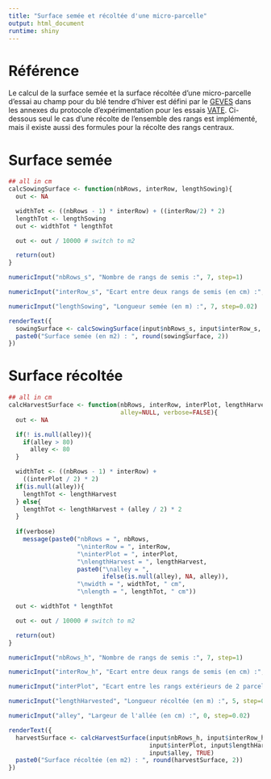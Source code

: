 ```yaml
---
title: "Surface semée et récoltée d'une micro-parcelle"
output: html_document
runtime: shiny
---
```



# Référence

Le calcul de la surface semée et la surface récoltée d'une micro-parcelle d'essai au champ pour du blé tendre d'hiver est défini par le [GEVES](https://www.geves.fr/) dans les annexes du protocole d'expérimentation pour les essais [VATE](https://www.geves.fr/qui-sommes-nous/sev/etudes-dhs-vate/).
Ci-dessous seul le cas d'une récolte de l'ensemble des rangs est implémenté, mais il existe aussi des formules pour la récolte des rangs centraux.

<!--
## Saclay : 7 rangs ; largeur semoir = 106 cm ; voie du tracteur = 150 cm
## donc interRows = 106 / (7-1) = 17.7
## et interPlot = 150 - 106 = 44
-->


# Surface semée

```r
## all in cm
calcSowingSurface <- function(nbRows, interRow, lengthSowing){
  out <- NA

  widthTot <- ((nbRows - 1) * interRow) + ((interRow/2) * 2)
  lengthTot <- lengthSowing
  out <- widthTot * lengthTot

  out <- out / 10000 # switch to m2

  return(out)
}
```

```r
numericInput("nbRows_s", "Nombre de rangs de semis :", 7, step=1)

numericInput("interRow_s", "Ecart entre deux rangs de semis (en cm) :", 17.7, step=0.1)

numericInput("lengthSowing", "Longueur semée (en m) :", 7, step=0.02)

renderText({
  sowingSurface <- calcSowingSurface(input$nbRows_s, input$interRow_s, input$lengthSowing * 100)
  paste0("Surface semée (en m2) : ", round(sowingSurface, 2))
})
```


# Surface récoltée

```r
## all in cm
calcHarvestSurface <- function(nbRows, interRow, interPlot, lengthHarvest,
                               alley=NULL, verbose=FALSE){
  out <- NA

  if(! is.null(alley)){
    if(alley > 80)
      alley <- 80
  }

  widthTot <- ((nbRows - 1) * interRow) +
    ((interPlot / 2) * 2)
  if(is.null(alley)){
    lengthTot <- lengthHarvest
  } else{
    lengthTot <- lengthHarvest + (alley / 2) * 2
  }
  
  if(verbose)
    message(paste0("nbRows = ", nbRows,
                   "\ninterRow = ", interRow,
                   "\ninterPlot = ", interPlot,
                   "\nlengthHarvest = ", lengthHarvest,
                   paste0("\nalley = ",
                          ifelse(is.null(alley), NA, alley)),
                   "\nwidth = ", widthTot, " cm",
                   "\nlength = ", lengthTot, " cm"))

  out <- widthTot * lengthTot

  out <- out / 10000 # switch to m2

  return(out)
}
```

```r
numericInput("nbRows_h", "Nombre de rangs de semis :", 7, step=1)

numericInput("interRow_h", "Ecart entre deux rangs de semis (en cm) :", 17.7, step=0.1)

numericInput("interPlot", "Ecart entre les rangs extérieurs de 2 parcelles adjacentes (en cm) :", 44, step=0.1)

numericInput("lengthHarvested", "Longueur récoltée (en m) :", 5, step=0.02)

numericInput("alley", "Largeur de l'allée (en cm) :", 0, step=0.02)

renderText({
  harvestSurface <- calcHarvestSurface(input$nbRows_h, input$interRow_h,
                                       input$interPlot, input$lengthHarvested * 100,
                                       input$alley, TRUE)
  paste0("Surface récoltée (en m2) : ", round(harvestSurface, 2))
})
```
